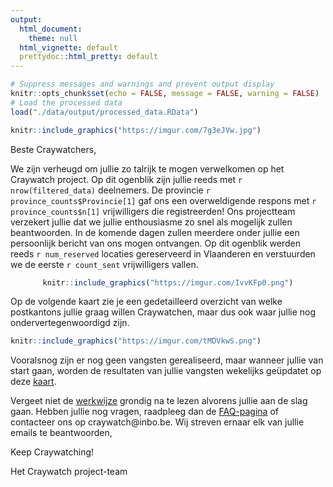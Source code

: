 ```yaml
---
output:
  html_document:
    theme: null
  html_vignette: default
  prettydoc::html_pretty: default
---
```


```r
# Suppress messages and warnings and prevent output display
knitr::opts_chunk$set(echo = FALSE, message = FALSE, warning = FALSE)
# Load the processed data
load("./data/output/processed_data.RData")
```

```r
knitr::include_graphics("https://imgur.com/7g3eJVw.jpg")
```

Beste Craywatchers,

We zijn verheugd om jullie zo talrijk te mogen verwelkomen op het Craywatch project. Op dit ogenblik zijn jullie reeds met `r nrow(filtered_data)` deelnemers. De provincie `r province_counts$Provincie[1]` gaf ons een overweldigende respons met `r province_counts$n[1]` vrijwilligers die registreerden! 
Ons projectteam verzekert jullie dat we jullie enthousiasme zo snel als mogelijk zullen beantwoorden. In de komende dagen zullen meerdere onder jullie    een persoonlijk bericht van ons mogen ontvangen. Op dit ogenblik werden reeds `r num_reserved` locaties gereserveerd in Vlaanderen en verstuurden we      de eerste `r count_sent` vrijwilligers vallen. 

<div style="text-align: center;">
```r
knitr::include_graphics("https://imgur.com/IvvKFp0.png")
```
</div>

Op de volgende kaart zie je een gedetailleerd overzicht van welke postkantons jullie graag willen Craywatchen, maar dus ook waar jullie nog ondervertegenwoordigd zijn.

```r
knitr::include_graphics("https://imgur.com/tMDVkwS.png")
```

Vooralsnog zijn er nog geen vangsten gerealiseerd, maar wanneer jullie van start gaan, worden de resultaten van jullie vangsten wekelijks geüpdatet op deze [kaart](https://craywatch.inbo.be/kaart/).

Vergeet niet de [werkwijze](http://craywatch.inbo.be) grondig na te lezen alvorens jullie aan de slag gaan. Hebben jullie nog vragen, raadpleeg dan de [FAQ-pagina](http://craywatch.inbo.be/faq/) of contacteer ons op craywatch@inbo.be. Wij streven ernaar elk van jullie emails te beantwoorden,

Keep Craywatching!

Het Craywatch project-team

